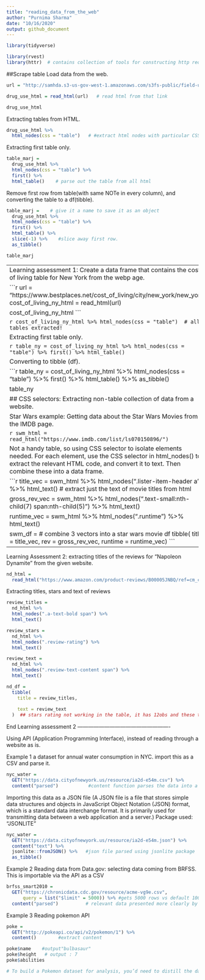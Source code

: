 ```yaml
---
title: "reading_data_from_the_web"
author: "Purnima Sharma"
date: "10/16/2020"
output: github_document
---
```


```r
library(tidyverse)

library(rvest)
library(httr)  # contains collection of tools for constructing http requests.
```

##Scrape table
Load data from the web.

```r
url = "http://samhda.s3-us-gov-west-1.amazonaws.com/s3fs-public/field-uploads/2k15StateFiles/NSDUHsaeShortTermCHG2015.htm"

drug_use_html = read_html(url)   # read html from that link

drug_use_html
```

Extracting tables from HTML.

```r
drug_use_html %>%
  html_nodes(css = "table")   # #extract html nodes with particular CSS tag, as table. this code extracted all tables!
```

Extracting first table only.

```r
table_marj = 
  drug_use_html %>% 
  html_nodes(css = "table") %>%  
  first() %>%
  html_table()    # parse out the table from all html
```

Remove first row from table(with same NOTe in every column), and converting the table to a df(tibble).

```r
table_marj =    # give it a name to save it as an object
  drug_use_html %>% 
  html_nodes(css = "table") %>% 
  first() %>% 
  html_table() %>%
  slice(-1) %>%    #slice away first row.
  as_tibble()

table_marj
```

------------------------------------------------------------------------------
Learning assessment 1: Create a data frame that contains the cost of living table for New York from the webp age.

```r
url = "https://www.bestplaces.net/cost_of_living/city/new_york/new_york"
cost_of_living_ny_html = read_html(url)

cost_of_living_ny_html 
```

```r
cost_of_living_ny_html %>%
  html_nodes(css = "table")  # all tables extracted!
```

Extracting first table only.

```r
table_ny = 
  cost_of_living_ny_html %>% 
  html_nodes(css = "table") %>% 
  first() %>%
  html_table() 
```

Converting to tibble (df).

```r
table_ny = 
  cost_of_living_ny_html %>% 
  html_nodes(css = "table") %>% 
  first() %>%
  html_table() %>%
  as_tibble()

table_ny
```
OR, code for assessment 1:
```r
nyc_cost = 
  read_html("https://www.bestplaces.net/cost_of_living/city/new_york/new_york") %>%
  html_nodes(css = "table") %>%
  .[[1]] %>%
  html_table(header = TRUE)
```
End assessment 1 -------------------------------------------------------------

## CSS selectors: Extracting non-table collection of data from a website.

Star Wars example: Getting data about the Star Wars Movies from the IMDB page.

```r
swm_html = 
  read_html("https://www.imdb.com/list/ls070150896/")
```

Not a handy table, so using CSS selector to isolate elements needed.
For each element, use the CSS selector in html_nodes() to extract the relevant HTML code, and convert it to text. Then combine these into a data frame.

```r
title_vec = 
  swm_html %>%
  html_nodes(".lister-item-header a") %>%
  html_text()          # extract just the text of movie titles from html

gross_rev_vec = 
  swm_html %>%
  html_nodes(".text-small:nth-child(7) span:nth-child(5)") %>%
  html_text()

runtime_vec = 
  swm_html %>%
  html_nodes(".runtime") %>%
  html_text()

swm_df =     # combine 3 vectors into a star wars movie df
  tibble(
    title = title_vec,
    rev = gross_rev_vec,
    runtime = runtime_vec)
```

----------------------------------------------------------------------------
Learning Assessment 2: extracting titles of the reviews for "Napoleon Dynamite" from the given website.

```r
nd_html = 
  read_html("https://www.amazon.com/product-reviews/B00005JNBQ/ref=cm_cr_arp_d_viewopt_rvwer?ie=UTF8&reviewerType=avp_only_reviews&sortBy=recent&pageNumber=1")
```

Extracting titles, stars and text of reviews

```r
review_titles = 
  nd_html %>%
  html_nodes(".a-text-bold span") %>%
  html_text()

review_stars = 
  nd_html %>%
  html_nodes(".review-rating") %>%
  html_text()

review_text = 
  nd_html %>%
  html_nodes(".review-text-content span") %>%
  html_text()

nd_df = 
  tibble(
    title = review_titles,
                           
    text = review_text 
  )  ## stars rating not working in the table, it has 12obs and these two have 10obs.
```
End Learning assessment 2 ----------------------------------------------------


Using API (Application Programming Interface), instead of reading through a website as is.

Example 1
a dataset for annual water consumption in NYC. import this as a CSV and parse it.

```r
nyc_water = 
  GET("https://data.cityofnewyork.us/resource/ia2d-e54m.csv") %>% 
  content("parsed")           #content function parses the data into a table.
```

Importing this data as a JSON file (A JSON file is a file that stores simple data structures and objects in JavaScript Object Notation (JSON) format, which is a standard data interchange format. It is primarily used for transmitting data between a web application and a server.)
 Package used: "JSONLITE"

```r
nyc_water = 
  GET("https://data.cityofnewyork.us/resource/ia2d-e54m.json") %>% 
  content("text") %>%
  jsonlite::fromJSON() %>%   #json file parsed using jsonlite package
  as_tibble()
```

Example 2
Reading data from Data.gov:  selecting data coming from BRFSS. This is importable via the API as a CSV

```r
brfss_smart2010 = 
  GET("https://chronicdata.cdc.gov/resource/acme-vg9e.csv",  
      query = list("$limit" = 5000)) %>% #gets 5000 rows vs default 1000. It was listed on the website that limit was under $limit
  content("parsed")          # relevant data presented more clearly by parsing.
```


Example 3
Reading pokemon API

```r
poke = 
  GET("http://pokeapi.co/api/v2/pokemon/1") %>%
  content()        #extract content

poke$name    #output"bulbasaur"
poke$height   # output : 7
poke$abilities

# To build a Pokemon dataset for analysis, you’d need to distill the data returned from the API into a useful format; iterate across all pokemon; and combine the results.
```





